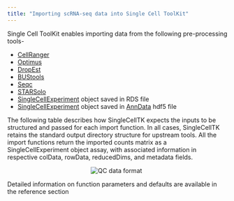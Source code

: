 ```yaml
---
title: "Importing scRNA-seq data into Single Cell ToolKit"
---
```


Single Cell ToolKit enables importing data from the following pre-processing tools-

- [CellRanger](https://support.10xgenomics.com/single-cell-gene-expression/software/pipelines/latest/what-is-cell-ranger)
- [Optimus](https://data.humancellatlas.org/pipelines/optimus-workflow)
- [DropEst](https://github.com/hms-dbmi/dropEst)
- [BUStools](https://github.com/BUStools/bustools)
- [Seqc](https://github.com/ambrosejcarr/seqc)
- [STARSolo](https://github.com/alexdobin/STAR/blob/master/docs/STARsolo.md)
- [SingleCellExperiment](https://bioconductor.org/packages/release/bioc/html/SingleCellExperiment.html) object saved in RDS file
- [SingleCellExperiment](https://bioconductor.org/packages/release/bioc/html/SingleCellExperiment.html) object saved in [AnnData](https://github.com/theislab/anndata) hdf5 file

The following table describes how SingleCellTK expects the inputs to be structured and passed for each import function. In all cases, SingleCellTK retains the standard output directory structure for upstream tools. All the import functions return the imported counts matrix as a SingleCellExperiment object assay, with associated information in respective colData, rowData, reducedDims, and metadata fields. 

<center> ![QC data format](qc_inputConsole.png)\ </center>

Detailed information on function parameters and defaults are available in the reference section

